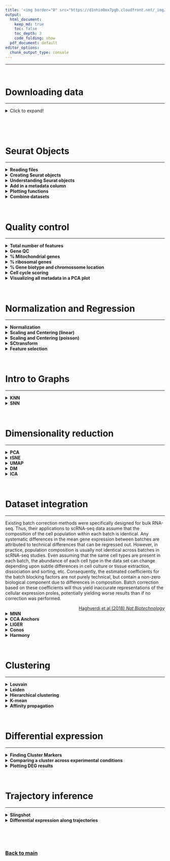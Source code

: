```yaml
---
title: '<img border="0" src="https://d1nhio0ox7pgb.cloudfront.net/_img/o_collection_png/green_dark_grey/512x512/plain/dictionary.png" width="40" height="40"> Glossary of terms'
output:
  html_document:
    keep_md: true
    toc: false
    toc_depth: 3
    code_folding: show
  pdf_document: default
editor_options:
  chunk_output_type: console
---
```

***

<br/>

# Downloading data
***

<details>
<summary>Click to expand!</summary>

It is possible to download data from within Rstudio by using the bash code chunk. It is usually a standard to have a folder with all your raw data stored in a separate place from your code or analysis results.

How to run it:

```bash
# RMarkdown allows the use of languages other than R, such as bash or Python.
# To use bash, use ```{bash} instead of ```{r}.
# ```{bash}

# make a data directory
mkdir data

# use curl to download the data
curl -o data/FILENAME.h5 -O http://FILE_PATH.h5
```

</details>

<br/>

<br/>

# Seurat Objects
***

<details>
<summary>**Reading files**</summary>
<p>

There are many formats available in which one can store single cell information, many of which cannot all be listed here. The most common formats are:

1. Using tab-delimited matrices saved as `.csv`, `.tsv` or `.txt` and with and additional matrix containing the sample metadata, which is common for SMARTseq2 and related methods
2. Using a compressed **sparce matrix** file `.mtx` with annotations for genes and cells saved as `.tsv`, which was one of the defaults for 10X Chromium data
3. Using HDF5 compressed file for in-file read-write access, which is now becoming the default method for storing single cell dataset (is the current default for 10X Chromium data). HDF5 in particular is fast, scalable and can load parts of the data that will be used at a time, and also can store the metadata in the same file, making it portable. It stores the data as binary compressed **sparce matrix** format

How to run it:

```r
# From .csv .tsv .txt format (and then convert to sparse matrix)
raw_matrix <- read.delim(
  file = "data/folder_sample1.csv",
  row.names = 1 )

sparse_matrix <- Matrix::Matrix(
  data = raw_matrix,
  sparse = T)
rm(raw_matrix)


# From .mtx format (it loads the files in the folder)
sparse_matrix <- Seurat::Read10X(
  data.dir = "data/folder_sample1")


# From .h5 format
sparse_matrix <- Seurat::Read10X_h5(
  filename = "data/matrix_file.h5",
  use.names = T)
```

Additionally, one should also import any associated metadata file as a `data.frame`, which opposed to a `matrix` can store both numbers, characters, booleans and factors.

```r
# From .csv .tsv format (and then convert to sparse matrix)
metadata <- read.delim(
  file = "data/metadata.csv",
  row.names = 1 )
```

</p>
</details>


<details>
<summary>**Creating Seurat objects**</summary>
<p>

In order to make the data analysis process a bit simpler, several single cell developers have implemented their own way of storing the data in a concise format in R and python (called **objects**).

We can now load the expression matrices into objects and then later merge them into a single merged object. Each analysis workflow (Seurat, Scater, Scranpy, etc) has its own way of storing data and here is how you can create a Seurat Object:

```r
SeuratObject <- CreateSeuratObject(
  counts = sparse_matrix,
  assay = "RNA",
  project = "SAMPLE1",
  meta.data = metadata)
```


</p>
</details>

<details>
<summary>**Understanding Seurat objects**</summary>
<p>

One can check the dimensions and subset Seurat Objects as a data.frame:

```r
# Checking the Seurat dimensions (Features x Cells)
dim(SeuratObject)

# Subsetting Features
SeuratObject <- SeuratObject[ vector_FEATURES_TO_USE , ]

# Subsetting Cells
SeuratObject <- SeuratObject[ , vector_CELLS_TO_USE ]
```

Seurat objects have a easy way to access their contents using the `@` or the `$` characters after the object name:
* The `@` attribute allows you to access to all analysis slots including: `assays`, `meta.data`, `graphs` and `reduction` slots
* The `$` sign allows you to access the columns of the metadata (just like you normally would do in a data.frame) in your Seurat object directly so that `SeuratObject$column1` is equal to `SeuratObject@meta.data$column1`

By default, the data is loaded into an `assay` slot named `RNA`, but you can change the names of the slots when creating them (*e.g.*, when creating the seurat object, or computing the reductions). Therefore, check the options in each of the Seurat functions to know where you are storing the data. Each `assay` contains information about the raw counts (`counts`), the normalized counts (`data`), the scaled/regressed data (`scale.data`) as well as information about the dispersion of genes (`var`). Additional assays will be created when doing data analysis, for example when performing data integration, you might store the data as new `assay` or as a new `reduction` slot (depending on the integration method used).

```r
SeuratObject@   # Type this and press TAB

SeuratObject@assays$   # Type this and press TAB

SeuratObject@assays$RNA@   # Type this and press TAB
```

</p>
</details>

<details>
<summary>**Add in a metadata column**</summary>
<p>

To add metadata for CELLS:

```r
SeuratObject$NEW_COLUMN_NAME <- setNames(
  colnames(SeuratObject) ,
  c("VECTOR_CONTAINING_DATA_FOR_EACH_CELL") )
```

To add metadata for FEATURES:

```r
SeuratObject@assays$RNA@meta.features <- setNames(
  rownames(SeuratObject) ,
  c("VECTOR_CONTAINING_DATA_FOR_EACH_FEATURE") )
```

</p>
</details>

<details>
<summary>**Plotting functions**</summary>
<p>


The most common functions to use for plotting are the violin plot and the scatter plots for the dimensionality reduction calculated (you need to calculate it before using the function!).

To plot **continuous** variables as **violin** (press TAB inside the functions for more options):

```r
VlnPlot(object = SeuratObject,
        group.by= "orig.ident",
        features = c("percent_mito"),
        pt.size = 0.1,
        ncol = 4,
        y.max = 100) + NoLegend()
```

To plot **CONTINUOUS** variables as **scatter plot** using the `umap` reduction slot (press TAB inside the functions for more options):

```r
FeaturePlot(object = SeuratObject,
            features = c("FEATURE_1","FEATURE_2","FEATURE_3"),
            reduction = "umap",
            dims = c(1,2),
            order = T,
            pt.size = .1,
            ncol = 3)
```

To plot **CATEGORICAL** variables as **scatter plot** using the `umap` reduction slot (press TAB inside the functions for more options):

```r
DimPlot(object = SeuratObject,
        group.by = c("DATASET"),
        reduction = "umap",
        dims = c(1,2),
        pt.size = .1,
        label = T,
        ncol = 3)
```

Many other plotting functions are available, check `Seurat::` (then press tab and look for the functions with "Plot" in the name).

</p>
</details>

<details>
<summary>**Combine datasets**</summary>
<p>

```r
CombinedSeuratObject <- merge(
  x = SeuratObject1,
  y = c( SeuratObject2 ,
         SeuratObject3,
         SeuratObject4),
  add.cell.ids=c("Dataset1",
                 "Dataset2",
                 "Dataset3",
                 "Dataset4"))
```

</p>
</details>

<br/>

# Quality control
***

<details>
<summary>**Total number of features**</summary>
<p>

A standard approach is to filter cells with low amount of reads as well as genes that are present in at least a certain amount of cells. Here we will only consider cells with at least 200 detected genes and genes need to be expressed in at least 3 cells. Please note that those values are highly dependent on the library preparation method used. Extremely high number of detected genes could indicate doublets. However, depending on the cell type composition in your sample, you may have cells with higher number of genes (and also higher counts) from one cell type.

```r
VlnPlot(SeuratObject,
        group.by= "orig.ident",
        features = c("nFeature_RNA","nCount_RNA"),
        pt.size = 0.1,
        ncol = 4) + NoLegend()
```

</p>
</details>

<details>
<summary>**Gene QC**</summary>
<p>

In single cell, the most detected genes usually belong to housekeeping gene families, such as mitochondrial (MT-), ribosomal (RPL and RPS) and other structural proteins (*i.e.*, ACTB, TMSB4X, B2M, EEF1A1).

```r
# Compute the relative expression of each gene per cell
rel_expression <- Matrix::t( Matrix::t(SeuratObject@assays$RNA@counts) / Matrix::colSums(SeuratObject@assays$RNA@counts)) * 100
most_expressed <- sort(Matrix::rowSums( rel_expression ),T) / ncol(SeuratObject)

# Plot the relative expression of each gene per cell
par(mfrow=c(1,3),mar=c(4,6,1,1))
boxplot( as.matrix(Matrix::t(rel_expression[names(most_expressed[30:1]),])),cex=.1, las=1, xlab="% total count per cell",col=scales::hue_pal()(90)[30:1],horizontal=TRUE,ylim=c(0,8))
boxplot( as.matrix(Matrix::t(rel_expression[names(most_expressed[60:31]),])),cex=.1, las=1, xlab="% total count per cell",col=scales::hue_pal()(90)[60:31],horizontal=TRUE,ylim=c(0,8))
boxplot( as.matrix(Matrix::t(rel_expression[names(most_expressed[90:61]),])),cex=.1, las=1, xlab="% total count per cell",col=scales::hue_pal()(90)[90:61],horizontal=TRUE,ylim=c(0,8))
```

You might see that some genes constitute up to 10-30% of the counts from a single cell and the other top genes are mitochondrial and ribosomal genes. It is quite common that nuclear lincRNAs have correlation with quality and mitochondrial reads. Let us assemble some information about such genes, which are important for quality control and downstream filtering.

These genes can serve several purposes in single-cell data analysis, such as computing cell quality metrics (see below), normalize data (see below) and even help account for batch effects (<div style="text-align: right"> [Lin et al (2019) *PNAS*](https://www.pnas.org/content/116/20/9775) </div>).


</p>
</details>

<details>
<summary>**% Mitochondrial genes**</summary>
<p>


Having the data in a suitable format, we can start calculating some quality metrics. We can for example calculate the percentage of mitochondrial and ribosomal genes per cell and add to the metadata. This will be helpful to visualize them across different metadata parameters (*i.e.* datasetID and chemistry version). There are several ways of doing this, and here manually calculate the proportion of mitochondrial reads and add to the metadata table.

Citing from “Simple Single Cell” workflows (Lun, McCarthy & Marioni, 2017): “High proportions are indicative of poor-quality cells (Islam et al. 2014; Ilicic et al. 2016), possibly because of loss of cytoplasmic RNA from perforated cells. The reasoning is that mitochondria are larger than individual transcript molecules and less likely to escape through tears in the cell membrane.”

(PS: non-linear relationship)

```r
# Calculating % mitochondrial genes
SeuratObject <- PercentageFeatureSet(
  object = SeuratObject,
  features = rownames(SeuratObject),
  pattern = "^MT-",
  assay = "RNA",
  col.name = "percent_mito")
```


</p>
</details>

<details>
<summary>**% ribosomal genes**</summary>
<p>


In the same manner we will calculate the proportion gene expression that comes from ribosomal proteins. Ribosomal genes are the also among the top expressed genes in any cell and, on the contrary to mitochondrial genes, are inversely proportional to the mitochondrial content: the higher the mitochondrial content, the lower is the detection of ribosomal genes (PS: non-linear relationship).

```r
# Calculating % ribosomal genes
SeuratObject <- PercentageFeatureSet(
  SeuratObject,
  pattern = "^RP[SL]",
  col.name = "percent_ribo")
```

</p>
</details>

<details>
<summary>**% Gene biotype and chromossome location**</summary>
<p>

In RNA-sequencing, genes can be categorized into different groups depending on their RNA biotype. For example, "coding", "non-coding", "VDJ region genes" are "small interfering RNA" common gene biotypes. Besides, having information about chromosomal location might be useful to identify batch effects driven by sex chromosomes

Depending on the desired type of analysis, some gene categories can be filtered out if not of interest. For single cell specifically, cell libraries are usually constructed using poly-A enrichment and therefore enriching for "protein-coding proteins", which usually constitutes around 80-90% of all available genes.

How to run it:

```r
library(biomaRt)

# Retrive mouse gene annotation from ENSEMBL
mart = biomaRt::useMart(
  biomart = "ensembl",
  dataset = "mmusculus_gene_ensembl",
  host = "apr2020.archive.ensembl.org")

# Retrive the selected attributes mouse gene annotation
annot <- biomaRt::getBM(
  attributes = c(
    "external_gene_name",
    "gene_biotype",
    "chromosome_name"),
  mart = mart)
```

Make sure you are using the right species for your dataset. A list of all species available on can be found using `biomaRt::listDatasets(mart)[,"dataset"]`. All species names are formatted in the same way, such as `mmusculus_gene_ensembl` and `hsapiens_gene_ensembl`. For reproducibility reasons, it is also advised to specifically choose a biomart release version, since some genes will be renamed, inserted or deleted from the database. You can do so by running `biomaRt::listEnsemblArchives()`.

```r
# Match the gene names with theit respective gene biotype
item <- annot[match(rownames(SeuratObject@assays$RNA@counts) , annot[,1]),"gene_biotype"]
item[is.na(item)] <- "unknown"

# Calculate the percentage of each gene biotype
perc <- rowsum(as.matrix(SeuratObject@assays$RNA@counts) , group=item)
perc <- (t(temp)/Matrix::colSums(SeuratObject@assays$RNA@counts))
o <- order(apply(perc,2,median),decreasing = F)
perc <- perc[,o]

# PLOT percentage of each gene biotype
boxplot( perc*100,outline=F,las=2,main="% reads per cell",col=scales::hue_pal()(100),horizontal=T)

# Add table to the object
gene_biotype_table <- setNames(as.data.frame((perc*100)[,names(sort(table(item),decreasing = T))]),paste0("percent_",names(sort(table(item),decreasing = T))))
SeuratObject@meta.data <- SeuratObject@meta.data[,!(colnames(SeuratObject@meta.data) %in% colnames(gene_biotype_table))]

SeuratObject@meta.data <- cbind(
  SeuratObject@meta.data,
  gene_biotype_table)
```

The code above can also be done again by replacing the string `"gene_biotype"` by `"chromosome_name"`:

```r
# Match the gene names with theit respective chromossome location
item <- annot[match(rownames(SeuratObject@assays$RNA@counts) , annot[,1]),"chromosome_name"]
item[is.na(item)] <- "unknown"
item[! item %in% as.character(c(1:23,"X","Y","MT")) ] <- "other"
```

If you want to focus the analysis on only protein-coding genes, for example, you can do it so:

```r
dim(SeuratObject)
sel <- annot[match(rownames(SeuratObject) ,
                   annot[,1]),2] == "protein_coding"
genes_use <- rownames(SeuratObject)[sel]
genes_use <- as.character(na.omit(genes_use))
SeuratObject <- SeuratObject[genes_use,]
dim(SeuratObject)
```

</p>
</details>

<details>
<summary>**Cell cycle scoring**</summary>
<p>


We here perform cell cycle scoring. To score a gene list, the algorithm calculates the difference of mean expression of the given list and the mean expression of reference genes. To build the reference, the function randomly chooses a bunch of genes matching the distribution of the expression of the given list. Cell cycle scoring adds three slots in data, a score for S phase, a score for G2M phase and the predicted cell cycle phase.

How to run it:

```r
SeuratObject <- CellCycleScoring(
  object = SeuratObject,
  g2m.features = cc.genes$g2m.genes,
  s.features = cc.genes$s.genes)

SeuratObject$G1.Score <- 1 - SeuratObject$S.Score - SeuratObject$G2M.Score
```

</p>
</details>

<details>
<summary>**Visualizing all metadata in a PCA plot**</summary>
<p>


Having many metadata parameters to analyse individually makes it a bit hard to visualize the real differences between datasets, batches and experimental conditions. One way to try to combine all this information into one plot is by running dimensionality reduction via principal component analysis (PCA) on the continuous variables in the metadata. Thus visualizing on the top principal components (1st and 2nd) reflects how different the datasets are.

```r
# Calculate PCA using selected metadata parameters
metadata_use <- grep("perc",colnames(SeuratObject@meta.data),value = T)
metadata_use <- c("nCount_RNA","nFeature_RNA","S.Score","G2M.Score",metadata_use)
PC <- prcomp( SeuratObject@meta.data[,metadata_use] ,center = T, scale. = T)

# Add the PCA (ran on the METADATA) in the object
SeuratObject@reductions[["pca_metadata"]] <- CreateDimReducObject(
  embeddings = PC$x,
  key = "metadataPC_",
  assay = "RNA")

# Plot the PCA ran on the METADATA
DimPlot(SeuratObject,
        reduction = "pca_metadata",
        dims = c(1,2),
        group.by = "orig.ident" )
```

</p>
</details>

<br/>

# Normalization and Regression
***

<details>
<summary>**Normalization**</summary>
<p>

The most common normalization for RNA-seq and also single-cell RNA-seq is log-normalization. This is done by dividing the gene counts of each gene by the sum of all gene counts (*a.k.a.*, library size) to compensate for library size differences. Then the result is multiplied by a constant number, so all cell have the same sequencing depth. For bulk RNA-seq, the constant is usually $1e6$, resulting in CPM (counts per million), but since single-cells library sizes are way lower than that, the number ranges from $1e3$ to $1e4$ (counts per 10000).

$$NormCounts = \frac{GeneCounts * 10000}{LibrarySize}$$
The library size-corrected values are then log-transformed to achieve a log-normal data distribution.

$$logNormCounts = ln(NormCounts+1)$$

How to run it:

```r
SeuratObject <- NormalizeData(
  object = SeuratObject,
  scale.factor = 10000,
  normalization.method = "LogNormalize")
```

</p>
</details>

<details>
<summary>**Scaling and Centering (linear)**</summary>
<p>

Since each gene has a different expression level, it means that genes with higher expression values will naturally have higher variation that will be captured by downstream methods. This means that we need to somehow give each gene a similar weight beforehand (see below). A common practice is to center and scale each gene before performing PCA. This exact scaling is called Z-score normalization it is very useful for PCA, clustering and plotting heatmaps.

Additionally, we can use regression to remove any unwanted sources of variation from the dataset, such as cell cycle, sequencing depth, percent mitochondria. This is achieved by doing a generalized linear regression (GLM) using these parameters as covariates in the model. Then the residuals of the model are taken as the “regressed data”. Although perhaps not in the best way, batch effect regression can also be done here.

How to run it:

```r
SeuratObject <- ScaleData(
  object = SeuratObject,
  vars.to.regress = c("nCount_RNA","mito.percent","nFeatures"),
  model.use = "linear",
  do.scale = T,
  do.center = T)
```


</p>
</details>

<details>
<summary>**Scaling and Centering (poisson)**</summary>
<p>


Since the procedure above assumes a log-linear data distribution, it may be the case that it does not regress the variation correctly, as RNA-seq data (including single cell) relates more closely to a negative bionomial distribution. An alternative variation of the procedure above can also be run on the raw UMI count data but using a "poisson" or "negative binomial" distribution instead. This is performing a gene-wise GLM regression using a poisson model.

How to run it:

```r
SeuratObject <- ScaleData(
  object = SeuratObject,
  vars.to.regress = c("nCount_RNA","mito.percent","nFeatures"),
  model.use = "poisson",
  do.scale = T,
  do.center = T)
```


</p>
</details>

<details>
<summary>**SCtransform**</summary>
<p>


Scaling and centering assuming a poisson distribution might in some cases overfit the data, see above. One can overcome this by pooling information across genes with similar abundances in order to obtain more stable parameter estimates to be used as gene weights in the regression model. This is called "scTransform" and, in simple terms, is performing a gene-wise GLM regression using a constrained negative binomial model.

How to run it:

```r
SeuratObject <- SCTransform(
  object = SeuratObject,
  assay="RNA",
  vars.to.regress =  c("nCount_RNA","mito.percent","nFeatures"),
  new.assay.name = "sctransform",
  do.center=T )
```


</p>
</details>

<details>
<summary>**Feature selection**</summary>
<p>

An important step in many big-data analysis tasks is to identify features (genes, transcripts, proteins, metabolites, etc) that are actually very variable between the samples being looked at.

For example. Imagine that you have a dataset known to contain different types of epithelial cells, and you use either 1) only genes that are expressed and shared across all epithelial cells at about the same level, 2) only genes that are not detected in epithelial cells, 3) only genes which expression differ greatly across epithelial cells or 4) using all genes. Which of these 4 gene lists can best distinguish the epithelial subtypes in this dataset?

As you could now imagine, using only genes which expression differ greatly across epithelial cells is the best case scenario, followed by using al genes. Therefore, using only genes that are expressed and shared across all epithelial cells at about the same level or only genes that are not detected in epithelial cells do not contain sufficient information to distinguish the epithelial subtypes.

However, since in single-cell we usually do not know the epithelial suptypes the cells before hand (since this is what we want to discover), we need another method to accomplish this task. In general terms, a common approach is to order genes by their overall variance across samples. This is because genes with higher variance will also likely be the ones that can separate the cells the best.

Since genes with higher expression level usually also have naturally higher variation, the gene variation is then normalized by the log  mean expression of each gene (see plot).

How to run it:

```r
SeuratObject <- FindVariableFeatures(
  object = SeuratObject,
  nfeatures = 3000,
  selection.method = "vst",
  verbose = FALSE,
  assay = "RNA",
  dispersion.function = FastLogVMR,
  mean.function = FastExpMean)
```

Variable gene plot:

```r
top20 <- head(VariableFeatures(alldata), 20)
LabelPoints(plot = VariableFeaturePlot(alldata), points = top20, repel = TRUE)
```

</p>
</details>

<br/>

# Intro to Graphs
***

<details>
<summary>**KNN**</summary>
<p>

KNN refers to “K Nearest Neighbors”, which is a basic and popular topic in data mining and machine learning areas. The KNN graph is a graph in which two vertices p and q are connected by an edge, if the distance between p and q is among the K-th smallest distances.[2] Given different similarity measure of these vectors, the pairwise distance can be Hamming distance, Cosine distance, Euclidean distance and so on. We take Euclidean distance as the way to measure similarity between vectors in this paper. The KNN Graph data structure has many advantages in data mining. For example, for a billion-level dataset, prebuilding a KNN graph offline as an index is much better than doing KNN search online many times.

<div style="text-align: right"> Adapted from [Github](https://github.com/lengyyy/KNN-Graph) </div>

```r
SeuratObject <- FindNeighbors(SeuratObject,
                              assay = "RNA",
                              compute.SNN = F,
                              reduction = "pca",
                              dims = 1:50,
                              graph.name="SNN",
                              prune.SNN = 1/15,
                              k.param = 20,
                              force.recalc = T)
```

Setting `compute.SNN` to `FALSE` will only compute the k-NN graph.

We can take a look at the kNN graph. It is a matrix where every connection between cells is represented as 1s. This is called a unweighted graph (default in Seurat). Some cell connections can however have more importance than others, in that case the scale of the graph from 0
 to a maximum distance. Usually, the smaller the distance, the closer two points are, and stronger is their connection. This is called a weighted graph. Both weighted and unweighted graphs are suitable for clustering, but clustering on unweighted graphs is faster for large datasets (> 100k cells).

```r
library(pheatmap)
pheatmap(alldata@graphs$CCA_nn[1:200,1:200],
         col=c("white","black"),border_color = "grey90",
         legend = F,cluster_rows = F,cluster_cols = F,fontsize = 2)
```


</p>
</details>

<details>
<summary>**SNN**</summary>
<p>

In addition to the k-NN graph, if we then determine the number of nearest neighbors shared by any two points. In graph terminology, we form what we call the "shared nearest neighbor" graph. We do this by replacing the weight of each link between two points (in the nearest neighbor graph) by the number of neighbors that the points share. In other words, this is the number of length 2 paths between any two points in the nearest neighbor graph.

After, this shared nearest neighbor graph is created, all pairs of points are compared and if any two points share more than T neighbors, *i.e.*, have a link in the shared nearest neighbor graph with a weight more than our threshold value, T( TS:. n), then the two points and any cluster they are part of are merged. In other words, clusters are connected components in our shared nearest neighbor graph after we sparsify using a threshold.

How to run it:

```r
SeuratObject <- FindNeighbors(SeuratObject,
                              assay = "RNA",
                              compute.SNN = T,
                              reduction = "pca" ,
                              dims = 1:50,
                              graph.name="SNN",
                              prune.SNN = 1/15,
                              k.param = 20,
                              force.recalc = T)
```

Setting `compute.SNN` to `TRUE` will compute both the k-NN and SNN graphs.


</p>
</details>

<br/>

# Dimensionality reduction
***

<details>
<summary>**PCA**</summary>
<p>

Principal Component Analysis (PCA) is defined as an orthogonal **linear** transformation that transforms the data to a new coordinate system such that **the greatest variance by some scalar projection of the data comes to lie on the first coordinate** (called the first principal component), the second greatest variance on the second coordinate, and so on. […] Often, its operation can be thought of as revealing the internal structure of the data in a way that best explains the variance in the data. […] This is done by **using only the first few principal components** so that the dimensionality of the transformed data is reduced.

<div style="text-align: right"> Adapted from [Wikipedia](https://en.wikipedia.org/wiki/Principal_component_analysis) </div>

How to run it:

```r
SeuratObject <- RunPCA(object = SeuratObject,
                       assay = "RNA",
                       npcs = 100,
                       verbose = FALSE )
```

</p>
</details>

<details>
<summary>**tSNE**</summary>
<p>

<div style="text-align: right"> [Maaten, Hilton (2008) J of Machine Learning Research](http://jmlr.org/papers/volume9/vandermaaten08a/vandermaaten08a.pdf) </div>


t-distributed stochastic neighborhood embedding (tSNE) is a **nonlinear** dimensionality reduction technique well-suited for embedding high-dimensional data for **visualization** in a low-dimensional space of two or three dimensions. Specifically, it models each high-dimensional object by a two- or three-dimensional point in such a way that **similar objects are modeled by nearby points** and dissimilar objects are modeled by distant points with high probability. […] t-SNE has been used for visualization in a wide range of applications, including […] bioinformatics […]. While t-SNE plots often seem to display clusters, the **visual clusters can be influenced strongly by the chosen parameterization** and therefore a good understanding of the parameters for t-SNE is necessary.

<div style="text-align: right"> Adapted from [Wikipedia](https://en.wikipedia.org/wiki/T-distributed_stochastic_neighbor_embedding) </div>


useful links:

* [How to Use t-SNE Effectively](https://distill.pub/2016/misread-tsne/)

How to run it:

```r
SeuratObject <- RunTSNE(object = SeuratObject,
                        reduction = "pca",
                        perplexity=30,
                        max_iter=1000,
                        theta=0.5,
                        eta=200,
                        exaggeration_factor=12,
                        dims.use = 1:50,
                        verbose = T,
                        num_threads=0)
```


</p>
</details>

<details>
<summary>**UMAP**</summary>
<p>

Uniform Manifold Approximation and Projection (UMAP) is a dimension reduction technique that can be used for visualisation similarly to t-SNE, but also for general **non-linear** dimension reduction […].

<div style="text-align: right"> [umap-learn documentation](https://umap-learn.readthedocs.io/en/latest/) </div>

The result is a practical scalable algorithm that applies to real world data. The UMAP algorithm is competitive with t-SNE for **visualization** quality, and arguably preserves **more of the global structure** with superior run time performance. Furthermore, UMAP has no computational restrictions on embedding dimension, making it viable as a general purpose dimension reduction technique for machine learning.

<div style="text-align: right"> [UMAP Arxiv paper](https://arxiv.org/pdf/1802.03426.pdf) </div>

How to run it:

```r
SeuratObject <- RunUMAP(object = SeuratObject,
                        reduction = "pca",
                        dims = 1:top_PCs,
                        n.components = 2,
                        n.neighbors = 20,
                        spread = .3,
                        repulsion.strength = 1,
                        min.dist= .001,
                        verbose = T,
                        num_threads=0,
                        n.epochs = 200,
                        metric = "euclidean",
                        seed.use = 42,
                        reduction.name="umap")
```


</p>
</details>

<details>
<summary>**DM**</summary>
<p>

Diffusion maps (DM) is a dimensionality reduction [...] which computes a family of embeddings of a data set into Euclidean space (often low-dimensional) whose coordinates can be computed from the eigenvectors and eigenvalues of a diffusion operator on the data. The Euclidean distance between points in **the embedded space is equal to the "diffusion distance" between probability distributions** centered at those points. Different from linear dimensionality reduction methods such as principal component analysis (PCA) and multi-dimensional scaling (MDS), diffusion maps is part of the family of **nonlinear** dimensionality reduction methods which focus on discovering the underlying manifold that the data has been sampled from. [...] The basic observation is that **if we take a random walk on the data, walking to a nearby data-point is more likely than walking to another that is far away**.

<div style="text-align: right"> [Wikipedia](https://en.wikipedia.org/wiki/Diffusion_map) </div>


[Diffusion Maps paper](https://www.pnas.org/content/pnas/102/21/7426.full.pdf)

How to run it:

```r
# Load additional libraries
library(destiny)

# Run diffusion maps using the destiny package
dm <- DiffusionMap( data = SeuratObject@reductions[["pca"]]@cell.embeddings[ , 1:50],
                    k = 20,
                    n_eigs = 20)

# Fix the cell names in the DM embedding
rownames(dm@eigenvectors) <- colnames(SeuratObject)

# Add the DM embbedding to the SeuratObject
SeuratObject@reductions[["dm"]] <- CreateDimReducObject(embeddings = dm@eigenvectors,
                                                        key = "DC_",
                                                        assay = "RNA")
```


</p>
</details>

<details>
<summary>**ICA**</summary>
<p>

Independent Component Analysis (ICA) is a computational method for separating a multivariate signal into additive subcomponents. This is done by assuming that the subcomponents are non-Gaussian signals and that they are statistically independent from each other. ICA is a special case of blind source separation.

<div style="text-align: right"> [Wikipedia](https://en.wikipedia.org/wiki/Independent_component_analysis) </div>

How to run it:

```r
SeuratObject <- RunICA(object = SeuratObject,
                       assay = "pca",
                       nics = 20,
                       reduction.name = "ica")

```


</p>
</details>

<br/>

# Dataset integration
***

Existing batch correction methods were specifically designed for bulk RNA-seq. Thus, their applications to scRNA-seq data assume that the composition of the cell population within each batch is identical. Any systematic differences in the mean gene expression between batches are attributed to technical differences that can be regressed out. However, in practice, population composition is usually not identical across batches in scRNA-seq studies. Even assuming that the same cell types are present in each batch, the abundance of each cell type in the data set can change depending upon subtle differences in cell culture or tissue extraction, dissociation and sorting, etc. Consequently, the estimated coefficients for the batch blocking factors are not purely technical, but contain a non-zero biological component due to differences in composition. Batch correction based on these coefficients will thus yield inaccurate representations of the cellular expression proles, potentially yielding worse results than if no correction was performed.

<div style="text-align: right"> [Haghverdi et al (2018) *Nat Biotechnology*](https://www.nature.com/articles/nbt.4091) </div>

<details>
<summary>**MNN**</summary>
<p>

An alternative approach for data merging and comparison in the presence of batch effects uses a set of landmarks from a reference data set to project new data onto the reference. The rationale here is that a given cell type in the reference batch is most similar to cells of its own type in the new batch. This strategy depends on the selection of landmark points in high dimensional space picked from the reference data set, which cover all cell types that might appear in the later batches. However, if the new batches include cell types that fall outside the transcriptional space explored in the reference batch, these cell types will not be projected to an appropriate position in the space defined by the landmarks. [...] The difference in expression values between cells in a MNN pair provides an estimate of the batch effect, which is made more precise by averaging across many such pairs. A correction vector is obtained from the estimated batch effect and applied to the expression values to perform batch correction. Our approach automatically identifies overlaps in population composition between batches and uses only the overlapping subsets for correction, thus avoiding the assumption of equal composition required by other methods.

The use of MNN pairs involves three assumptions: (i) there is at least one cell population that is present in both batches, (ii) the batch effect is almost orthogonal to the biological subspace, and (iii) batch effect variation is much smaller than the biological effect variation between different cell types.

<div style="text-align: right"> [Haghverdi et al (2018) *Nat Biotechnology*](https://www.nature.com/articles/nbt.4091) </div>

```r
# Load additional libraries
library(SeuratWrappers)

SeuratObject.list <- SplitObject(SeuratObject, split.by = "BATCH")
SeuratObject <- RunFastMNN(object.list = SeuratObject.list,
                           assay = "RNA",
                           features = 2000,
                           reduction.name = "mnn")

# Free memory from working environment
rm( c( SeuratObject.list ) )
gc(verbose = FALSE)
```


</p>
</details>

<details>
<summary>**CCA Anchors**</summary>
<p>

Since MNNs have previously been identified using L2-normalized gene expression, significant differences across batches can obscure the accurate identification of MNNs, particularly when the batch effect is on a similar scale to the biological differences between cell states. To overcome this, we first jointly reduce the dimensionality of both datasets using diagonalized CCA, then apply L2-normalization to the canonical correlation vectors. We next search for MNNs in this shared low-dimensional representation. We refer to the resulting cell pairs as anchors, as they encode the cellular relationships across datasets that will form the basis for all subsequent integration analyses.

Obtaining an accurate set of anchors is paramount to successful integration. Aberrant anchors that form between different biological cell states across datasets are analogous to noisy edges that occur in k-nearest neighbor (KNN) graphs (Bendall et al., 2014) and can confound downstream analyses. This has motivated the use of shared nearest neighbor (SNN) graphs (Levine et al., 2015; Shekhar et al., 2016), where the similarity between two cells is assessed by the overlap in their local neighborhoods. As this measure effectively pools neighbor information across many cells, the result is robust to aberrant connections in the neighbor graph. We introduced an analogous procedure for the scoring of anchors, where each anchor pair was assigned a score based on the shared overlap of mutual neighborhoods for the two cells in a pair. High-scoring correspondences therefore represent cases where many similar cells in one dataset are predicted to correspond to the same group of similar cells in a second data- set, reflecting increased robustness in the association between the anchor cells. While we initially identify anchors in low-dimensional space, we also filter out anchors whose correspondence is not supported based on the original untransformed data.

<div style="text-align: right"> [Stuart et al (2019) *Cell*](https://www.cell.com/cell/fulltext/S0092-8674(19)30559-8) </div>

```r
SeuratObject.list <- SplitObject(
  object = SeuratObject,
  split.by = "BATCH")

SeuratObject.anchors <- FindIntegrationAnchors(
  object.list = SeuratObject.list,
  dims = 1:30)

SeuratObject <- IntegrateData(
  anchorset = SeuratObject.anchors,
  dims = 1:30,
  new.assay.name = "cca")
```


</p>
</details>

<details>
<summary>**LIGER**</summary>
<p>

<div style="text-align: right"> [Welch et al (2019) *Cell*](https://www.cell.com/cell/pdf/S0092-8674(19)30504-5.pdf) </div>

```r

```


</p>
</details>

<details>
<summary>**Conos**</summary>
<p>

<div style="text-align: right"> [Barkas et al (2019) *Nat Methods*](https://www.nature.com/articles/s41592-019-0466-z) </div>

```r
# Load additional libraries
library(conos)
library(SeuratWrappers)

# Split the data per batch to be corrected
SeuratObject.list <- SplitObject(SeuratObject, split.by = "Method")
for (i in 1:length(SeuratObject.list)) {
    SeuratObject.list[[i]] <-
      NormalizeData(SeuratObject.list[[i]]) %>%
      FindVariableFeatures() %>%
      ScaleData() %>%
      RunPCA(verbose = FALSE)
}

# Create a Conos object
SeuratObject.con <- Conos$new(SeuratObject.list)

# Build a joint graph across datasets and find shared communities
SeuratObject.con$buildGraph(
  k = 15,
  k.self = 5,
  space = "PCA",
  ncomps = 30,
  n.odgenes = 2000,
  matching.method = "mNN",
  metric = "angular",
  score.component.variance = TRUE,
  verbose = TRUE)

SeuratObject.con$findCommunities()

# Create a Joint embedding and conver it back to Seurat Object
SeuratObject.con$embedGraph()
SeuratObject <- as.Seurat(SeuratObject.con)

# Free memory from working environment
rm( c( SeuratObject.con, SeuratObject.list ) )
gc(verbose = FALSE)
```


</p>
</details>

<details>
<summary>**Harmony**</summary>
<p>


<div style="text-align: right"> [Korsunsky et al (2019) *Nat Mathods*](https://www.nature.com/articles/s41592-019-0619-0) </div>


```r
# Load additional libraries
library(harmony)
library(SeuratWrappers)

SeuratObject <- RunHarmony(
  SeuratObject,
  group.by.vars = "Method")
```


</p>
</details>

<br/>

# Clustering
***

<details>
<summary>**Louvain**</summary>
<p>

The Louvain method for community detection is a method to extract communities from large networks created by Blondel et al. from the University of Louvain. The method is a greedy optimization method that appears to run in time $O(n.log^2n)$ in the number of nodes in the network.The value to be optimized is modularity, defined as a value in the range that measures the density of links inside communities compared to links between communities. Optimizing this value theoretically results in **the best possible grouping of the nodes of a given network**, however going through all possible iterations of the nodes into groups is impractical so heuristic algorithms are used.

<div style="text-align: right"> [Wikipedia](https://en.wikipedia.org/wiki/Independent_component_analysis) </div>


[Louvain Paper](https://iopscience.iop.org/article/10.1088/1742-5468/2008/10/P10008/pdf)

How to run it:

```r
SeuratObject <- FindClusters(
  object = SeuratObject,
  resolution = "0.8",
  algorithm = 1) #algorithim 1 = Louvain
```

The number of clusters can be controlled using the `resolution` parameter.

</p>
</details>

<details>
<summary>**Leiden**</summary>
<p>

Leiden algorithm is applied iteratively, it converges to a partition in which all subsets of all communities are locally optimally assigned. Furthermore, by relying on a fast local move approach, the Leiden algorithm runs faster than the Louvain algorithm. The Leiden algorithm consists of three phases: (1) local moving of nodes, (2) refinement of the partition and (3) aggregation of the network based on the refined partition, using the non-refined partition to create an initial partition for the aggregate network.

<div style="text-align: right"> [Leiden Paper](https://www.nature.com/articles/s41598-019-41695-z.pdf) </div>

```r
SeuratObject <- FindClusters(
  object = SeuratObject,
  resolution = "0.8",
  algorithm = 4)  #algorithim 4 = Louvain
```

The number of clusters can be controlled using the `resolution` parameter.

</p>
</details>

<details>
<summary>**Hierarchical clustering**</summary>
<p>

Hierarchical clustering (HC) is a method of cluster analysis which **seeks to build a hierarchy of clusters**. Strategies for hierarchical clustering generally fall into two types: Agglomerative or Divisive. [...] In general, the merges and splits are determined in a greedy manner. The results of hierarchical clustering are **usually presented in a dendrogram**. [...] The standard algorithm for hierarchical agglomerative clustering (HAC) has a time complexity of $O(n^3)$ and requires $O(n^2)$ memory, which makes it **too slow for even medium data sets**. In order to decide which clusters should be combined (for agglomerative), or where a cluster should be split (for divisive), **a measure of dissimilarity between sets of observations** is required. In most methods of hierarchical clustering, this is achieved by use of an appropriate metric (a measure of distance between pairs of observations), and **a linkage criterion** which specifies the dissimilarity of sets as a function of the pairwise distances of observations in the sets.

<div style="text-align: right"> [Wikipedia](https://en.wikipedia.org/wiki/Hierarchical_clustering) </div>

[HC for networks](https://en.wikipedia.org/wiki/Hierarchical_clustering_of_networks)

The base R stats package already contains a function `dist()` that calculates distances between all pairs of samples. The distance methods available in `dist()` are: *euclidean*, *maximum*, *manhattan*, *canberra*, *binary* or *minkowski*. Additionally, we can also perform hierarchical clustering directly on a graph (KNN or SNN) which already contains information about cell-to-cell distances. However, since the distances in the graph are inverted ($0$s represent far and $1$s represent close connections), we need to subtract from the maximum value on the graph (in the case of adjacency SNN, is $1$), so that $0$s represent *close* and $1$s represent *far* distance.

After having calculated the distances between samples calculated, we can now proceed with the hierarchical clustering per-se. We will use the function `hclust()` for this purpose, in which we can simply run it with the distance objects created above. The methods available are: *ward.D*, *ward.D2*, *single*, *complete*, *average*, *mcquitty*, *median* or *centroid*. When clustering on a graph, use *ward.D2*.

```r
# Running HC on a PCA
h <- hclust(
  d = dist( SeuratObject@reductions["pca"]@cell.embeddings [ , 1:30 ],
            method = "euclidean") ,
  method = "ward.D2")

# Running HC on a graph
h <- hclust(
  d = 1 - as.dist(SeuratObject@graphs$SNN) ,
  method = "ward.D2",)
```

Once the cluster hierarchy is defined, the next step is to define which samples belong to a particular cluster.

```r
plot(h, labels = F)
```

After identifying the dendrogram for the cells (above), we can now literally cut the tree at a fixed threshold (with the `cutree` function) at different levels (*a.k.a.* resolutions) to define the clusters. The number of clusters can be controlled using the height (`h`) or directly via the `k` parameters.

```r
# Cutting the tree based on a dendrogram height
SeuratObject$HC_res <- cutree(
  tree = h,
  k = 18)

# Cutting the tree based on a number of clusters
SeuratObject$HC_res <- cutree(
  tree = h,
  h = 3)

# To check how many cells are in each cluster
table(SeuratObject$HC_res)
```


</p>
</details>

<details>
<summary>**K-mean**</summary>
<p>

K-means clustering is a method of vector quantization, originally from signal processing, that aims to partition $n$ observations into $k$ clusters in which **each observation belongs to the cluster with the nearest mean** (cluster centers or cluster centroid), serving as a prototype of the cluster. [...] The algorithm does not guarantee convergence to the global optimum. The result may depend on the initial clusters. As the algorithm is usually fast, **it is common to run it multiple times** with different starting conditions. [...] k-means clustering tends to find clusters of **comparable spatial extent (all with same size)**, while the expectation-maximization mechanism allows clusters to have different shapes.
<div style="text-align: right"> [Wikipedia](https://en.wikipedia.org/wiki/K-means_clustering) </div>

K-means is a generic clustering algorithm that has been used in many application areas. In R, it can be applied via the kmeans function. Typically, it is applied to a reduced dimension representation of the expression data (most often PCA, because of the interpretability of the low-dimensional distances). We need to define the number of clusters in advance. Since the results depend on the initialization of the cluster centers, it is typically recommended to run K-means with multiple starting configurations (via the `nstart` argument).

```r
set.seed(1)
SeuratObject$kmeans_12 <- kmeans(
  x = SeuratObject@reductions[["pca"]]@cell.embeddings [ , 1:50 ],
  centers = 12,
  iter.max = 50,
  nstart = 10)$cluster
```

The number of clusters can be controlled using the `centers` parameter.


</p>
</details>

<details>
<summary>**Affinity propagation**</summary>
<p>


In statistics and data mining, affinity propagation (AP) is a clustering algorithm based on the concept of "message passing" between data points. Unlike clustering algorithms such as k-means or k-medoids, affinity propagation **does not require the number of clusters to be determined** or estimated before running the algorithm. Similar to k-medoids, affinity propagation finds "exemplars," members of the input set that are representative of clusters. [...] Iterations are performed until either the cluster boundaries remain unchanged over a number of iterations, or some predetermined number (of iterations) is reached.

<div style="text-align: right"> [Wikipedia](https://en.wikipedia.org/wiki/Affinity_propagation) </div>


</p>
</details>

<br/>

# Differential expression
***

<details>
<summary>**Finding Cluster Markers**</summary>
<p>

</p>
</details>

<details>
<summary>**Comparing a cluster across experimental conditions**</summary>
<p>

</p>
</details>

<details>
<summary>**Plotting DEG results**</summary>
<p>

</p>
</details>

<br/>

# Trajectory inference
***

<details>
<summary>**Slingshot**</summary>
<p>

</p>
</details>

<details>
<summary>**Differential expression along trajectories**</summary>
<p>

</p>
</details>


<br/>

<br/>

### [Back to main](README.md)
